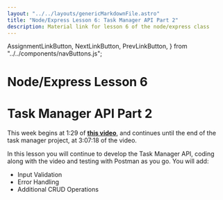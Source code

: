 ```yaml
---
layout: "../../layouts/genericMarkdownFile.astro"
title: "Node/Express Lesson 6: Task Manager API Part 2"
description: Material link for lesson 6 of the node/express class
---
```


  AssignmentLinkButton,
  NextLinkButton,
  PrevLinkButton,
} from "../../components/navButtons.js";

# Node/Express Lesson 6

# Task Manager API Part 2

This week begins at 1:29 of **[this video](https://youtu.be/rltfdjcXjmk?t=5322)**, and continues until the end of the task manager project, at 3:07:18 of the video.

In this lesson you will continue to develop the Task Manager API, coding along with the video
and testing with Postman as you go. You will add:

- Input Validation
- Error Handling
- Additional CRUD Operations

<div className="flex justify-evenly">
  <PrevLinkButton link="/node-express/lesson5-m1" />
  <AssignmentLinkButton link="/node-express/lesson6-a1" />
  <NextLinkButton link="/node-express/lesson7-m1" />
</div>
